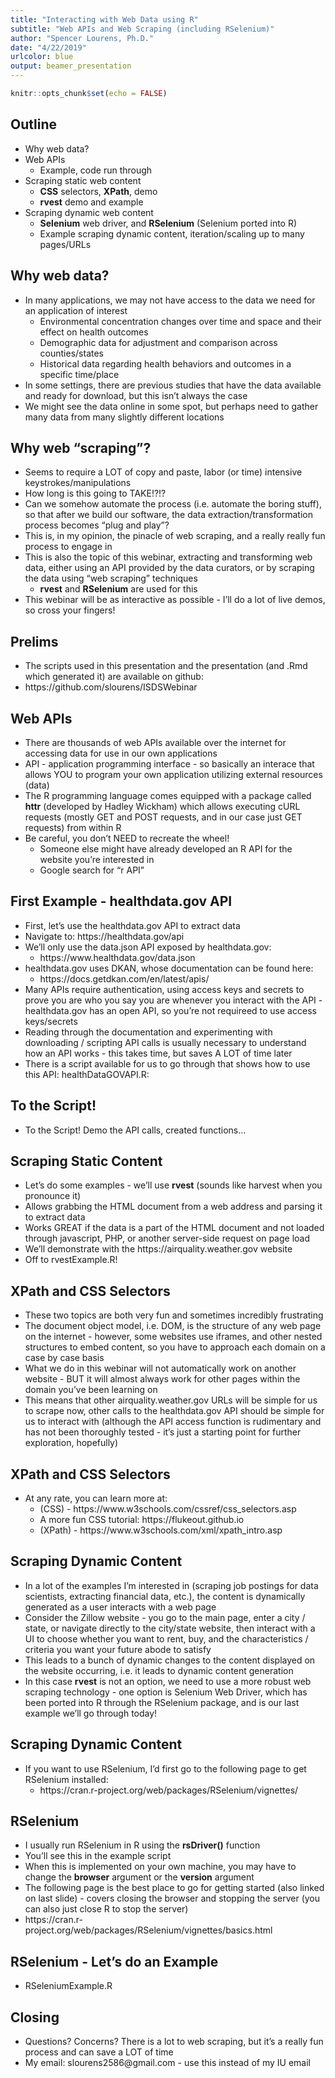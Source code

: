 ```yaml
---
title: "Interacting with Web Data using R"
subtitle: "Web APIs and Web Scraping (including RSelenium)"
author: "Spencer Lourens, Ph.D."
date: "4/22/2019"
urlcolor: blue
output: beamer_presentation
---
```


```r
knitr::opts_chunk$set(echo = FALSE)
```

## Outline
- Why web data?
- Web APIs
    - Example, code run through
- Scraping static web content
    - **CSS** selectors, **XPath**, demo
    - **rvest** demo and example
- Scraping dynamic web content
    - **Selenium** web driver, and **RSelenium** (Selenium ported into R)
    - Example scraping dynamic content, iteration/scaling up to many pages/URLs

## Why web data?
- In many applications, we may not have access to the data we need for an application of interest
    - Environmental concentration changes over time and space and their effect on health outcomes
    - Demographic data for adjustment and comparison across counties/states
    - Historical data regarding health behaviors and outcomes in a specific time/place
- In some settings, there are previous studies that have the data available and ready for download, but this isn't always the case
- We might see the data online in some spot, but perhaps need to gather many data from many slightly different locations


## Why web "scraping"?
- Seems to require a LOT of copy and paste, labor (or time) intensive keystrokes/manipulations
- How long is this going to TAKE!?!?
- Can we somehow automate the process (i.e. automate the boring stuff), so that after we build our software, the data extraction/transformation process becomes "plug and play"?
- This is, in my opinion, the pinacle of web scraping, and a really really fun process to engage in
- This is also the topic of this webinar, extracting and transforming web data, either using an API provided by the data curators, or by scraping the data using "web scraping" techniques
    - **rvest** and **RSelenium** are used for this
- This webinar will be as interactive as possible - I'll do a lot of live demos, so cross your fingers!

## Prelims
- The scripts used in this presentation and the presentation (and .Rmd which generated it) are available on github:
- https://github.com/slourens/ISDSWebinar

## Web APIs
- There are thousands of web APIs available over the internet for accessing data for use in our own applications
- API - application programming interface - so basically an interace that allows YOU to program your own application utilizing external resources (data)
- The R programming language comes equipped with a package called **httr** (developed by Hadley Wickham) which allows executing cURL requests (mostly GET and POST requests, and in our case just GET requests) from within R
- Be careful, you don't NEED to recreate the wheel! 
    - Someone else might have already developed an R API for the website you're interested in
    - Google search for "r <website name> API"
    
## First Example - healthdata.gov API
- First, let's use the healthdata.gov API to extract data
- Navigate to: https://healthdata.gov/api
- We'll only use the data.json API exposed by healthdata.gov:
    - https://www.healthdata.gov/data.json
- healthdata.gov uses DKAN, whose documentation can be found here:
    - https://docs.getdkan.com/en/latest/apis/
- Many APIs require authentication, using access keys and secrets to prove you are who you say you are whenever you interact with the API - healthdata.gov has an open API, so you're not requireed to use access keys/secrets
- Reading through the documentation and experimenting with downloading / scripting API calls is usually necessary to understand how an API works - this takes time, but saves A LOT of time later
- There is a script available for us to go through that shows how to use this API: healthDataGOVAPI.R:

## To the Script!
- To the Script! Demo the API calls, created functions...

## Scraping Static Content
- Let's do some examples - we'll use **rvest** (sounds like harvest when you pronounce it)
- Allows grabbing the HTML document from a web address and parsing it to extract data
- Works GREAT if the data is a part of the HTML document and not loaded through javascript, PHP, or another server-side request on page load
- We'll demonstrate with the https://airquality.weather.gov website
- Off to rvestExample.R!

## XPath and CSS Selectors
- These two topics are both very fun and sometimes incredibly frustrating
- The document object model, i.e. DOM, is the structure of any web page on the internet - however, some websites use iframes, and other nested structures to embed content, so you have to approach each domain on a case by case basis
- What we do in this webinar will not automatically work on another website - BUT it will almost always work for other pages within the domain you've been learning on
- This means that other airquality.weather.gov URLs will be simple for us to scrape now, other calls to the healthdata.gov API should be simple for us to interact with (although the API access function is rudimentary and has not been thoroughly tested - it's just a starting point for further exploration, hopefully)

## XPath and CSS Selectors
- At any rate, you can learn more at: 
    - (CSS) - https://www.w3schools.com/cssref/css_selectors.asp
    - A more fun CSS tutorial: https://flukeout.github.io
    - (XPath) - https://www.w3schools.com/xml/xpath_intro.asp
    
## Scraping Dynamic Content
- In a lot of the examples I'm interested in (scraping job postings for data scientists, extracting financial data, etc.), the content is dynamically generated as a user interacts with a web page
- Consider the Zillow website - you go to the main page, enter a city / state, or navigate directly to the city/state website, then interact with a UI to choose whether you want to rent, buy, and the characteristics / criteria you want your future abode to satisfy
- This leads to a bunch of dynamic changes to the content displayed on the website occurring, i.e. it leads to dynamic content generation
- In this case **rvest** is not an option, we need to use a more robust web scraping technology - one option is Selenium Web Driver, which has been ported into R through the RSelenium package, and is our last example we'll go through today!

## Scraping Dynamic Content
- If you want to use RSelenium, I'd first go to the following page to get RSelenium installed: 
    - https://cran.r-project.org/web/packages/RSelenium/vignettes/
    
## RSelenium
- I usually run RSelenium in R using the **rsDriver()** function
- You'll see this in the example script
- When this is implemented on your own machine, you may have to change the **browser** argument or the **version** argument
- The following page is the best place to go for getting started (also linked on last slide) - covers closing the browser and stopping the server (you can also just close R to stop the server)
- https://cran.r-project.org/web/packages/RSelenium/vignettes/basics.html

## RSelenium - Let's do an Example
- RSeleniumExample.R

## Closing
- Questions? Concerns? There is a lot to web scraping, but it's a really fun process and can save a LOT of time
- My email: slourens2586@gmail.com - use this instead of my IU email




